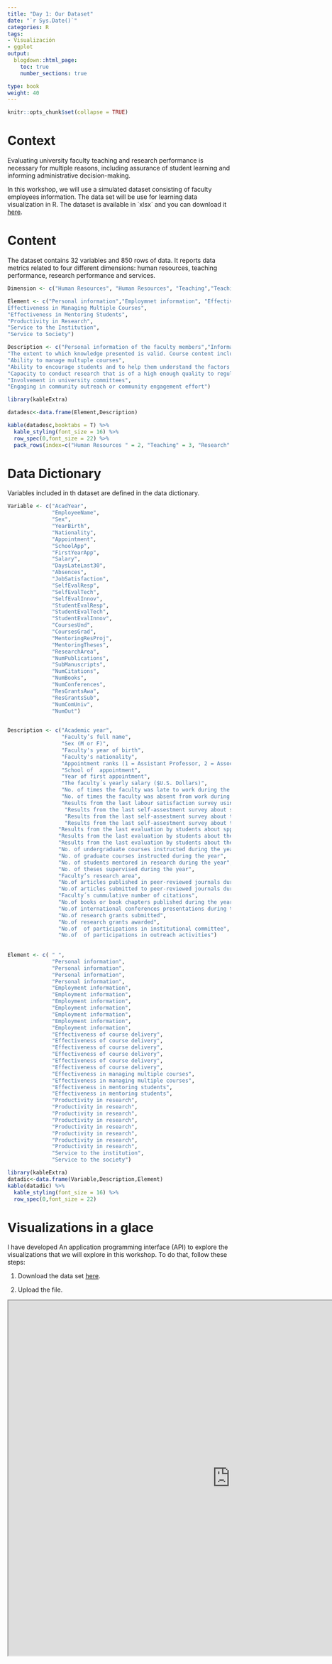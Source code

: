 ```yaml
---
title: "Day 1: Our Dataset"
date: "`r Sys.Date()`"
categories: R
tags:
- Visualización
- ggplot
output:
  blogdown::html_page:
    toc: true
    number_sections: true

type: book
weight: 40
---
```


```r
knitr::opts_chunk$set(collapse = TRUE)
```

# Context

Evaluating university faculty teaching and research performance is necessary for multiple reasons, including assurance of student learning and informing administrative decision-making.

In this workshop, we will use a simulated dataset consisting of faculty employees information. The data set will be use for learning data visualization in R. The dataset is available in ´xlsx´ and you can download it [here](https://www.dropbox.com/s/rsee0jk8v205jba/FacultyAffairs.xlsx?dl=0).

# Content

The dataset contains 32 variables and 850 rows of data. It reports data metrics related to four different dimensions: human resources, teaching performance, research performance and services.

```r
Dimension <- c("Human Resources", "Human Resources", "Teaching","Teaching","Teaching","Research","Service","Service")

Element <- c("Personal information","Employmnet information", "Effectiveness of course delivery","
Effectiveness in Managing Multiple Courses",
"Effectiveness in Mentoring Students",
"Productivity in Research",
"Service to the Institution",
"Service to Society")

Description <- c("Personal information of the faculty members","Information related to appointments of faculty members",
"The extent to which knowledge presented is valid. Course content includes: course readings, instructor-developed resources, class exercises, clinical practice, and experiments",
"Ability to manage multuple courses",
"Ability to encourage students and to help them understand the factors that contribute to academic success",
"Capacity to conduct research that is of a high enough quality to regularly appear in refereed publications and be regularly included in conference presentations",
"Involvement in university committees",
"Engaging in community outreach or community engagement effort")

```

```r
library(kableExtra)

datadesc<-data.frame(Element,Description)

kable(datadesc,booktabs = T) %>% 
  kable_styling(font_size = 16) %>% 
  row_spec(0,font_size = 22) %>% 
  pack_rows(index=c("Human Resources " = 2, "Teaching" = 3, "Research" = 1, "Service" = 2))
```

# Data Dictionary
Variables included in th dataset are defined in the data dictionary. 

```r
Variable <- c("AcadYear",
              "EmployeeName",
              "Sex",
              "YearBirth",
              "Nationality",
              "Appointment",
              "SchoolApp",
              "FirstYearApp",
              "Salary",
              "DaysLateLast30",
              "Absences",
              "JobSatisfaction",
              "SelfEvalResp",
              "SelfEvalTech",
              "SelfEvalInnov",
              "StudentEvalResp",
              "StudentEvalTech",
              "StudentEvalInnov",
              "CoursesUnd",
              "CoursesGrad",
              "MentoringResProj",
              "MentoringTheses",
              "ResearchArea",
              "NumPublications",
              "SubManuscripts",
              "NumCitations",
              "NumBooks",
              "NumConferences",
              "ResGrantsAwa",
              "ResGrantsSub",
              "NumComUniv",
              "NumOut")

              
Description <- c("Academic year",
                 "Faculty’s full name",
                 "Sex (M or F)",
                 "Faculty's year of birth",
                 "Faculty's nationality",
                 "Appointment ranks (1 = Assistant Professor, 2 = Associate Professor, 3 = Professor)",
                 "School of  appointment",
                 "Year of first appointment",
                 "The faculty´s yearly salary ($U.S. Dollars)", 
                 "No. of times the faculty was late to work during the year",
                 "No. of times the faculty was absent from work during the year",            
                 "Results from the last labour satisfaction survey using a 5-point Likert scale (from 1 extremely dissatisfied to 5 extremely satisfied)",
                  "Results from the last self-assestment survey about spped of response to students using a 5-point Likert scale (from 1 extremely slow to 5 extremely fast)",
                  "Results from the last self-assestment survey about the use of instructional technology using a 5-point Likert scale (from 1 never to 5 always)",
                  "Results from the last self-assestment survey about the use of educational innovation approaches using a 5-point Likert scale (from 1 never to 5 always)",
                "Results from the last evaluation by students about spped of response to students using a 5-point Likert scale (from 1 extremely slow to 5 extremely fast)",
                "Results from the last evaluation by students about the use of instructional technology using a 5-point Likert scale (from 1 never to 5 always)",
                "Results from the last evaluation by students about the use of educational innovation approaches using a 5-point Likert scale (from 1 never to 5 always)",
                "No. of undergraduate courses instructed during the year",
                "No. of graduate courses instructed during the year",
                "No. of students mentored in research during the year",
                "No. of theses supervised during the year", 
                "Faculty’s research area",
                "No.of articles published in peer-reviewed journals during the year",
                "No.of articles submitted to peer-reviewed journals during the year",
                "Faculty´s cummulative number of citations",
                "No.of books or book chapters published during the year",
                "No.of international conferences presentations during the year",
                "No.of research grants submitted",
                "No.of research grants awarded",
                "No.of  of participations in institutional committee",
                "No.of  of participations in outreach activities")
                
            
Element <- c( " ",
              "Personal information",
              "Personal information",
              "Personal information",
              "Personal information",
              "Employment information",
              "Employment information",
              "Employment information",
              "Employment information",
              "Employment information",
              "Employment information",
              "Employment information",
              "Effectiveness of course delivery",
              "Effectiveness of course delivery",
              "Effectiveness of course delivery",
              "Effectiveness of course delivery",
              "Effectiveness of course delivery",
              "Effectiveness of course delivery",
              "Effectiveness in managing multiple courses",
              "Effectiveness in managing multiple courses",
              "Effectiveness in mentoring students",
              "Effectiveness in mentoring students",
              "Productivity in research",
              "Productivity in research",
              "Productivity in research",
              "Productivity in research",
              "Productivity in research",
              "Productivity in research",
              "Productivity in research",
              "Productivity in research",
              "Service to the institution",
              "Service to the society")

```

```r
library(kableExtra)
datadic<-data.frame(Variable,Description,Element)
kable(datadic) %>%
  kable_styling(font_size = 16) %>% 
  row_spec(0,font_size = 22)

```

# Visualizations in a glace

I have developed An application programming interface (API) to explore the visualizations that we will explore in this workshop. To do that, follow these steps:

1.   Download the data set [here](https://www.dropbox.com/s/rsee0jk8v205jba/FacultyAffairs.xlsx?dl=0).

2. Upload the file.

 <iframe src="https://liuyanguu.shinyapps.io/bcl_app/" width=1000 height=800"></iframe>



